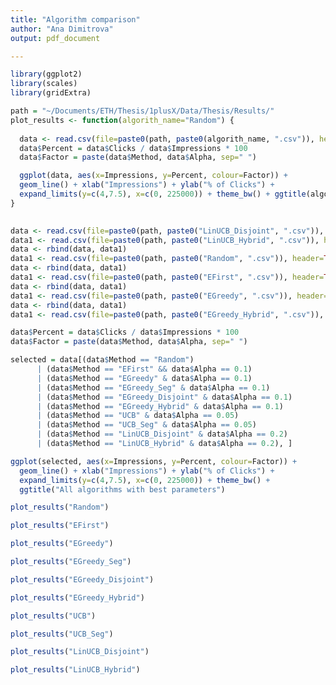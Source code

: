 ```yaml
---
title: "Algorithm comparison"
author: "Ana Dimitrova"
output: pdf_document

---
```

 

```r
library(ggplot2)
library(scales)
library(gridExtra)

path = "~/Documents/ETH/Thesis/1plusX/Data/Thesis/Results/"
plot_results <- function(algorith_name="Random") {
  
  data <- read.csv(file=paste0(path, paste0(algorith_name, ".csv")), header=TRUE, sep=",")
  data$Percent = data$Clicks / data$Impressions * 100
  data$Factor = paste(data$Method, data$Alpha, sep=" ")

  ggplot(data, aes(x=Impressions, y=Percent, colour=Factor)) + 
  geom_line() + xlab("Impressions") + ylab("% of Clicks") +
  expand_limits(y=c(4,7.5), x=c(0, 225000)) + theme_bw() + ggtitle(algorith_name)
}
  
```

```r

data <- read.csv(file=paste0(path, paste0("LinUCB_Disjoint", ".csv")), header=TRUE, sep=",")
data1 <- read.csv(file=paste0(path, paste0("LinUCB_Hybrid", ".csv")), header=TRUE, sep=",")
data <- rbind(data, data1)
data1 <- read.csv(file=paste0(path, paste0("Random", ".csv")), header=TRUE, sep=",")
data <- rbind(data, data1)
data1 <- read.csv(file=paste0(path, paste0("EFirst", ".csv")), header=TRUE, sep=",")
data <- rbind(data, data1)
data1 <- read.csv(file=paste0(path, paste0("EGreedy", ".csv")), header=TRUE, sep=",")
data <- rbind(data, data1)
data1 <- read.csv(file=paste0(path, paste0("EGreedy_Hybrid", ".csv")), header=TRUE, sep=",")

data$Percent = data$Clicks / data$Impressions * 100
data$Factor = paste(data$Method, data$Alpha, sep=" ")

selected = data[(data$Method == "Random") 
      | (data$Method == "EFirst" && data$Alpha == 0.1) 
      | (data$Method == "EGreedy" & data$Alpha == 0.1) 
      | (data$Method == "EGreedy_Seg" & data$Alpha == 0.1) 
      | (data$Method == "EGreedy_Disjoint" & data$Alpha == 0.1) 
      | (data$Method == "EGreedy_Hybrid" & data$Alpha == 0.1) 
      | (data$Method == "UCB" & data$Alpha == 0.05) 
      | (data$Method == "UCB_Seg" & data$Alpha == 0.05) 
      | (data$Method == "LinUCB_Disjoint" & data$Alpha == 0.2) 
      | (data$Method == "LinUCB_Hybrid" & data$Alpha == 0.2), ]

ggplot(selected, aes(x=Impressions, y=Percent, colour=Factor)) + 
  geom_line() + xlab("Impressions") + ylab("% of Clicks") +
  expand_limits(y=c(4,7.5), x=c(0, 225000)) + theme_bw() + 
  ggtitle("All algorithms with best parameters")

```

```r

plot_results("Random")

```

```r

plot_results("EFirst")

```

```r

plot_results("EGreedy")

```

```r

plot_results("EGreedy_Seg")

```
```r
plot_results("EGreedy_Disjoint")
```

```r
plot_results("EGreedy_Hybrid")
```

```r

plot_results("UCB")
```

```r

plot_results("UCB_Seg")
```

```r
plot_results("LinUCB_Disjoint")
```

```r
plot_results("LinUCB_Hybrid")
```

```r
```
